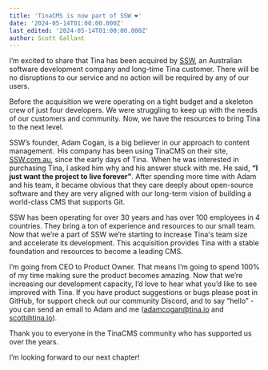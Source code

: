 ```yaml
---
title: 'TinaCMS is now part of SSW ❤️'
date: '2024-05-14T01:00:00.000Z'
last_edited: '2024-05-14T01:00:00.000Z'
author: Scott Gallant
---
```


I’m excited to share that Tina has been acquired by [SSW](https://ssw.com.au/), an Australian software development company and long-time Tina customer. There will be no disruptions to our service and no action will be required by any of our users. 

Before the acquisition we were operating on a tight budget and a skeleton crew of just four developers. We were struggling to keep up with the needs of our customers and community.  Now, we have the resources to bring Tina to the next level.

SSW’s founder, Adam Cogan, is a big believer in our approach to content management.  His company has been using TinaCMS on their site, [SSW.com.au](https://ssw.com.au/), since the early days of Tina.  When he was interested in purchasing Tina, I asked him why and his answer stuck with me. He said, **“I just want the project to live forever”**. After spending more time with Adam and his team, it became obvious that they care deeply about open-source software and they are very aligned with our long-term vision of building a world-class CMS that supports Git.  

SSW has been operating for over 30 years and has over 100 employees in 4 countries. They bring a ton of experience and resources to our small team. Now that we’re a part of SSW we’re starting to increase Tina's team size and accelerate its development. This acquisition provides Tina with a stable foundation and resources to become a leading CMS.  

I’m going from CEO to Product Owner. That means I’m going to spend 100% of my time making sure the product becomes amazing. Now that we’re increasing our development capacity, I’d love to hear what you’d like to see improved with Tina. If you have product suggestions or bugs please post in GitHub, for support check out our community Discord, and to say “hello” - you can send an email to Adam and me ([adamcogan@tina.io](mailto:adamcogan@tina.io) and [scott@tina.io](mailto:scott@tina.io)).  

Thank you to everyone in the TinaCMS community who has supported us over the years.  

I’m looking forward to our next chapter! 
